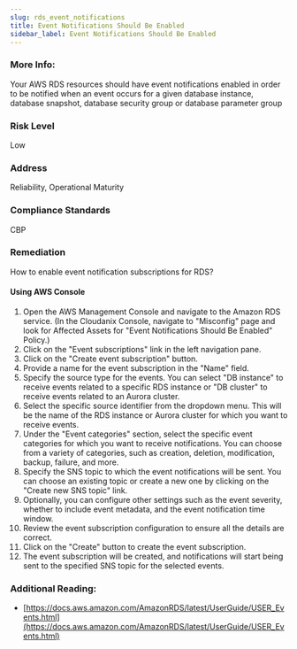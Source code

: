 ```yaml
---
slug: rds_event_notifications
title: Event Notifications Should Be Enabled
sidebar_label: Event Notifications Should Be Enabled
---
```


### More Info:

Your AWS RDS resources should have event notifications enabled in order to be notified when an event occurs for a given database instance, database snapshot, database security group or database parameter group

### Risk Level

Low

### Address

Reliability, Operational Maturity

### Compliance Standards

CBP

### Remediation

How to enable event notification subscriptions for RDS?

#### Using AWS Console

1. Open the AWS Management Console and navigate to the Amazon RDS service.
    (In the Cloudanix Console, navigate to "Misconfig" page and look for Affected Assets for "Event Notifications Should Be Enabled" Policy.)
2. Click on the "Event subscriptions" link in the left navigation pane.
3. Click on the "Create event subscription" button.
4. Provide a name for the event subscription in the "Name" field.
5. Specify the source type for the events. You can select "DB instance" to receive events related to a specific RDS instance or "DB cluster" to receive events related to an Aurora cluster.
6. Select the specific source identifier from the dropdown menu. This will be the name of the RDS instance or Aurora cluster for which you want to receive events.
7. Under the "Event categories" section, select the specific event categories for which you want to receive notifications. You can choose from a variety of categories, such as creation, deletion, modification, backup, failure, and more.
8. Specify the SNS topic to which the event notifications will be sent. You can choose an existing topic or create a new one by clicking on the "Create new SNS topic" link.
9. Optionally, you can configure other settings such as the event severity, whether to include event metadata, and the event notification time window.
10. Review the event subscription configuration to ensure all the details are correct.
11. Click on the "Create" button to create the event subscription.
12. The event subscription will be created, and notifications will start being sent to the specified SNS topic for the selected events.

### Additional Reading:

- [https://docs.aws.amazon.com/AmazonRDS/latest/UserGuide/USER_Events.html](https://docs.aws.amazon.com/AmazonRDS/latest/UserGuide/USER_Events.html) 

